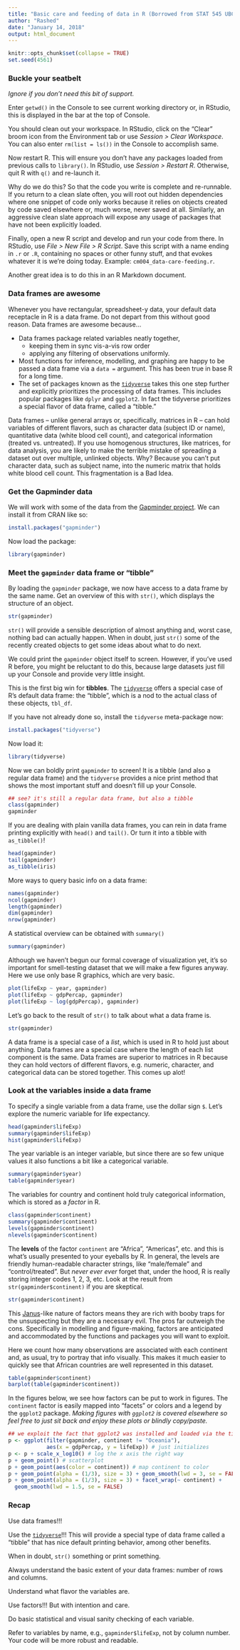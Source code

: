 ```yaml
---
title: "Basic care and feeding of data in R (Borrowed from STAT 545 UBC)"
author: "Rashed"
date: "January 14, 2018"
output: html_document
---
```


```r
knitr::opts_chunk$set(collapse = TRUE)
set.seed(4561)
```

### Buckle your seatbelt

*Ignore if you don't need this bit of support.*

Enter `getwd()` in the Console to see current working directory or, in RStudio, this is displayed in the bar at the top of Console.

You should clean out your workspace. In RStudio, click on the "Clear" broom icon from the Environment tab or use *Session > Clear Workspace*. You can also enter `rm(list = ls())` in the Console to accomplish same.

Now restart R. This will ensure you don't have any packages loaded from previous calls to `library()`. In RStudio, use *Session > Restart R*. Otherwise, quit R with `q()` and re-launch it.

Why do we do this? So that the code you write is complete and re-runnable. If you return to a clean slate often, you will root out hidden dependencies where one snippet of code only works because it relies on objects created by code saved elsewhere or, much worse, never saved at all. Similarly, an aggressive clean slate approach will expose any usage of packages that have not been explicitly loaded. 

Finally, open a new R script and develop and run your code from there. In RStudio, use *File > New File > R Script*. Save this script with a name ending in `.r` or `.R`, containing no spaces or other funny stuff, and that evokes whatever it is we're doing today. Example: `cm004_data-care-feeding.r`.

Another great idea is to do this in an R Markdown document. 

### Data frames are awesome

Whenever you have rectangular, spreadsheet-y data, your default data receptacle in R is a data frame. Do not depart from this without good reason. Data frames are awesome because...

  * Data frames package related variables neatly together,
    - keeping them in sync vis-a-vis row order
    - applying any filtering of observations uniformly.
  * Most functions for inference, modelling, and graphing are happy to be passed a data frame via a `data =` argument. This has been true in base R for a long time.
  * The set of packages known as the [`tidyverse`](https://github.com/hadley/tidyverse) takes this one step further and explicitly prioritizes the processing of data frames. This includes popular packages like `dplyr` and `ggplot2`. In fact the tidyverse prioritizes a special flavor of data frame, called a "tibble."

Data frames -- unlike general arrays or, specifically, matrices in R -- can hold variables of different flavors, such as character data (subject ID or name), quantitative data (white blood cell count), and categorical information (treated vs. untreated). If you use homogenous structures, like matrices, for data analysis, you  are likely to make the terrible mistake of spreading a dataset out over multiple, unlinked objects. Why? Because you can't put character data, such as subject name, into the numeric matrix that holds white blood cell count. This fragmentation is a Bad Idea.

### Get the Gapminder data

We will work with some of the data from the [Gapminder project](http://www.gapminder.org). We can install it from CRAN like so:

```r
install.packages("gapminder")
```

Now load the package:

```r
library(gapminder)
```

### Meet the `gapminder` data frame or "tibble"

By loading the `gapminder` package, we now have access to a data frame by the same name. Get an overview of this with `str()`, which displays the structure of an object.

```r
str(gapminder)
```

`str()` will provide a sensible description of almost anything and, worst case, nothing bad can actually happen. When in doubt, just `str()` some of the recently created objects to get some ideas about what to do next.

We could print the `gapminder` object itself to screen. However, if you've used R before, you might be reluctant to do this, because large datasets just fill up your Console and provide very little insight.

This is the first big win for **tibbles**. The [`tidyverse`](https://github.com/hadley/tidyverse) offers a special case of R's default data frame: the "tibble", which is a nod to the actual class of these objects, `tbl_df`.

If you have not already done so, install the `tidyverse` meta-package now:

```r
install.packages("tidyverse")
```

Now load it:

```r
library(tidyverse)
```

Now we can boldly print `gapminder` to screen! It is a tibble (and also a regular data frame) and the `tidyverse` provides a nice print method that shows the most important stuff and doesn't fill up your Console.

```r
## see? it's still a regular data frame, but also a tibble
class(gapminder)
gapminder
```

If you are dealing with plain vanilla data frames, you can rein in data frame printing explicitly with `head()` and `tail()`. Or turn it into a tibble with `as_tibble()`!

```r
head(gapminder)
tail(gapminder)
as_tibble(iris)
```

More ways to query basic info on a data frame:

```r
names(gapminder)
ncol(gapminder)
length(gapminder)
dim(gapminder)
nrow(gapminder)
```

A statistical overview can be obtained with `summary()`

```r
summary(gapminder)
```

Although we haven't begun our formal coverage of visualization yet, it's so important for smell-testing dataset that we will make a few figures anyway. Here we use only base R graphics, which are very basic.

```r
plot(lifeExp ~ year, gapminder)
plot(lifeExp ~ gdpPercap, gapminder)
plot(lifeExp ~ log(gdpPercap), gapminder)
```

<!-- This is a non-sequitur here ... where came from originally?
> Sidebar on equals: A single equal sign `=` is most commonly used to specify values of arguments when calling functions in R, e.g. `group = continent`. It can be used for assignment but we advise against that, in favor of `<-`. A double equal sign `==` is a binary comparison operator, akin to less than `<` or greater than `>`, returning the logical value `TRUE` in the case of equality and `FALSE` otherwise. Although you may not yet understand exactly why, `subset = country == "Colombia"` restricts operation -- scatterplotting, in above examples -- to observations where the country is Colombia.
-->

Let's go back to the result of `str()` to talk about what a data frame is.

```r
str(gapminder)
```

A data frame is a special case of a *list*, which is used in R to hold just about anything. Data frames are a special case where the length of each list component is the same. Data frames are superior to matrices in R because they can hold vectors of different flavors, e.g. numeric, character, and categorical data can be stored together. This comes up alot!

### Look at the variables inside a data frame

To specify a single variable from a data frame, use the dollar sign `$`. Let's explore the numeric variable for life expectancy.

```r
head(gapminder$lifeExp)
summary(gapminder$lifeExp)
hist(gapminder$lifeExp)
```

The year variable is an integer variable, but since there are so few unique values it also functions a bit like a categorical variable.

```r
summary(gapminder$year)
table(gapminder$year)
```

The variables for country and continent hold truly categorical information, which is stored as a *factor* in R.

```r
class(gapminder$continent)
summary(gapminder$continent)
levels(gapminder$continent)
nlevels(gapminder$continent)
```

The __levels__ of the factor `continent` are "Africa", "Americas", etc. and this is what's usually presented to your eyeballs by R. In general, the levels are friendly human-readable character strings, like "male/female" and "control/treated". But *never ever ever* forget that, under the hood, R is really storing integer codes 1, 2, 3, etc. Look at the result from `str(gapminder$continent)` if you are skeptical.

```r
str(gapminder$continent)
```

This [Janus](http://en.wikipedia.org/wiki/Janus)-like nature of factors means they are rich with booby traps for the unsuspecting but they are a necessary evil. The pros far outweigh the cons. Specifically in modelling and figure-making, factors are anticipated and accommodated by the functions and packages you will want to exploit.

Here we count how many observations are associated with each continent and, as usual, try to portray that info visually. This makes it much easier to quickly see that African countries are well represented in this dataset.
```r
table(gapminder$continent)
barplot(table(gapminder$continent))
```

In the figures below, we see how factors can be put to work in figures. The `continent` factor is easily mapped into "facets" or colors and a legend by the `ggplot2` package. *Making figures with `ggplot2` is covered elsewhere so feel free to just sit back and enjoy these plots or blindly copy/paste.*

```r
## we exploit the fact that ggplot2 was installed and loaded via the tidyverse
p <- ggplot(filter(gapminder, continent != "Oceania"),
            aes(x = gdpPercap, y = lifeExp)) # just initializes
p <- p + scale_x_log10() # log the x axis the right way
p + geom_point() # scatterplot
p + geom_point(aes(color = continent)) # map continent to color
p + geom_point(alpha = (1/3), size = 3) + geom_smooth(lwd = 3, se = FALSE)
p + geom_point(alpha = (1/3), size = 3) + facet_wrap(~ continent) +
  geom_smooth(lwd = 1.5, se = FALSE)
```

<!---
EXERCISES I have used and let languish.
Let's get the data for just 2007.
How many rows?
How many observations per continent?
Scatterplot life expectancy against GDP per capita.
Variants of that: indicate continent by color, do for just one continent, do for multiple continents at once but in separate plots
```r
hDat <- subset(gapminder, subset = year == 2007)
str(hDat)
table(hDat$continent)
#xyplot(lifeExp ~ gdpPercap, hDat)
#xyplot(lifeExp ~ gdpPercap, hDat, group = continent, auto.key = TRUE)
#xyplot(lifeExp ~ gdpPercap | continent, hDat)
```
## if you want just some rows and/or just some variables, for inspection or to
## assign as a new object, use subset()
subset(gapminder, subset = country == "Cambodia")
subset(gapminder, subset = country %in% c("Japan", "Belgium"))
subset(gapminder, subset = year == 1952)
subset(gapminder, subset = country == "Uruguay", select = c(country, year, lifeExp))

plot(lifeExp ~ year, gapminder, subset = country == "Zimbabwe")
plot(lifeExp ~ log(gdpPercap), gapminder, subset = year == 2007)

## exercise:
## get data for which life expectancy is less than 32 years
## assign to an object
## how many rows? how many observations per continent?
--->

### Recap

Use data frames!!!

Use the [`tidyverse`](https://github.com/hadley/tidyverse)!!! This will provide a special type of data frame called a "tibble" that has nice default printing behavior, among other benefits.

When in doubt, `str()` something or print something.

Always understand the basic extent of your data frames: number of rows and columns.

Understand what flavor the variables are.

Use factors!!! But with intention and care.

Do basic statistical and visual sanity checking of each variable.

Refer to variables by name, e.g., `gapminder$lifeExp`, not by column number. Your code will be more robust and readable.
